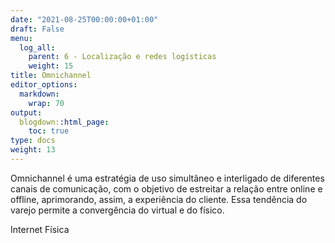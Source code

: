 ---
date: "2021-08-25T00:00:00+01:00"
draft: False
menu:
  log_all:
    parent: 6 - Localização e redes logísticas
    weight: 15
title: Omnichannel
editor_options: 
  markdown: 
    wrap: 70
output: 
  blogdown::html_page:
    toc: true
type: docs
weight: 13
---

Omnichannel é uma estratégia de uso simultâneo e interligado de diferentes canais de comunicação, com o objetivo de estreitar a relação entre online e offline, aprimorando, assim, a experiência do cliente. Essa tendência do varejo permite a convergência do virtual e do físico.

Internet Física





